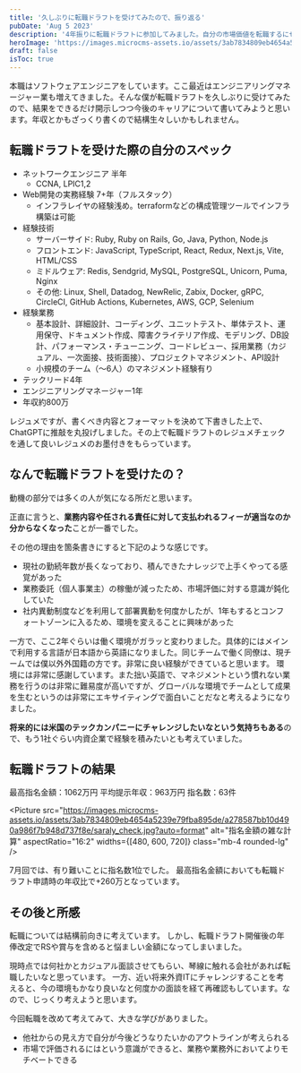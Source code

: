 ```yaml
---
title: '久しぶりに転職ドラフトを受けてみたので、振り返る'
pubDate: 'Aug 5 2023'
description: '4年振りに転職ドラフトに参加してみました。自分の市場価値を転職するにせよしないにせよ、ざっくり認識できる良いサービスだと思います。自分の市場価値ということも意識できて、今後の成長に向けてモチベーション出たので頑張ろうと思います。'
heroImage: 'https://images.microcms-assets.io/assets/3ab7834809eb4654a5239e79fba895de/37dfdbab44a94e96b51aafa56963519c/job-draft.jpg'
draft: false
isToc: true
---
```



本職はソフトウェアエンジニアをしています。ここ最近はエンジニアリングマネージャー業も増えてきました。そんな僕が転職ドラフトを久しぶりに受けてみたので、結果をできるだけ開示しつつ今後のキャリアについて書いてみようと思います。年収とかもざっくり書くので結構生々しいかもしれません。

## 転職ドラフトを受けた際の自分のスペック

- ネットワークエンジニア 半年
  - CCNA, LPIC1,2
- Web開発の実務経験 7+年（フルスタック）
  - インフラレイヤの経験浅め。terraformなどの構成管理ツールでインフラ構築は可能
- 経験技術
  - サーバーサイド: Ruby, Ruby on Rails, Go, Java, Python, Node.js
  - フロントエンド: JavaScript, TypeScript, React, Redux, Next.js, Vite, HTML/CSS
  - ミドルウェア: Redis, Sendgrid, MySQL, PostgreSQL, Unicorn, Puma, Nginx
  - その他: Linux, Shell, Datadog, NewRelic, Zabix, Docker, gRPC, CircleCI, GitHub Actions, Kubernetes, AWS, GCP, Selenium
- 経験業務
  - 基本設計、詳細設計、コーディング、ユニットテスト、単体テスト、運用保守、ドキュメント作成、障害クライテリア作成、モデリング、DB設計、パフォーマンス・チューニング、コードレビュー、採用業務（カジュアル、一次面接、技術面接）、プロジェクトマネジメント、API設計
  - 小規模のチーム（～6人）のマネジメント経験有り
- テックリード4年
- エンジニアリングマネージャー1年
- 年収約800万

レジュメですが、書くべき内容とフォーマットを決めて下書きした上で、ChatGPTに推敲を丸投げしました。その上で転職ドラフトのレジュメチェックを通して良いレジュメのお墨付きをもらっています。

## なんで転職ドラフトを受けたの？

動機の部分では多くの人が気になる所だと思います。

正直に言うと、**業務内容や任される責任に対して支払われるフィーが適当なのか分からなくなった**ことが一番でした。

その他の理由を箇条書きにすると下記のような感じです。

- 現社の勤続年数が長くなっており、積んできたナレッジで上手くやってる感覚があった
- 業務委託（個人事業主）の稼働が減ったため、市場評価に対する意識が鈍化していた
- 社内異動制度などを利用して部署異動を何度かしたが、1年もするとコンフォートゾーンに入るため、環境を変えることに興味があった

一方で、ここ2年ぐらいは働く環境がガラッと変わりました。具体的にはメインで利用する言語が日本語から英語になりました。同じチームで働く同僚は、現チームでは僕以外外国籍の方です。非常に良い経験ができていると思います。
環境には非常に感謝しています。また拙い英語で、マネジメントという慣れない業務を行うのは非常に難易度が高いですが、グローバルな環境でチームとして成果を生むというのは非常にエキサイティングで面白いことだなと考えるようになりました。

**将来的には米国のテックカンパニーにチャレンジしたいなという気持ちもある**ので、もう1社ぐらい内資企業で経験を積みたいとも考えていました。

## 転職ドラフトの結果

最高指名金額：1062万円
平均提示年収：963万円
指名数：63件

<Picture
  src="https://images.microcms-assets.io/assets/3ab7834809eb4654a5239e79fba895de/a278587bb10d490a986f7b948d737f8e/saraly_check.jpg?auto=format"
  alt="指名金額の雑な計算"
  aspectRatio="16:2"
  widths={[480, 600, 720]}
  class="mb-4 rounded-lg"
/>

7月回では、有り難いことに指名数1位でした。
最高指名金額においても転職ドラフト申請時の年収比で+260万となっています。

## その後と所感

転職については結構前向きに考えています。
しかし、転職ドラフト開催後の年俸改定でRSや賞与を含めると悩ましい金額になってしまいました。

現時点では何社かとカジュアル面談させてもらい、琴線に触れる会社があれば転職したいなと思っています。
一方、近い将来外資ITにチャレンジすることを考えると、今の環境もかなり良いなと何度かの面談を経て再確認もしています。なので、じっくり考えようと思います。

今回転職を改めて考えてみて、大きな学びがありました。

- 他社からの見え方で自分が今後どうなりたいかのアウトラインが考えられる
- 市場で評価されるにはという意識ができると、業務や業務外においてよりモチベートできる
